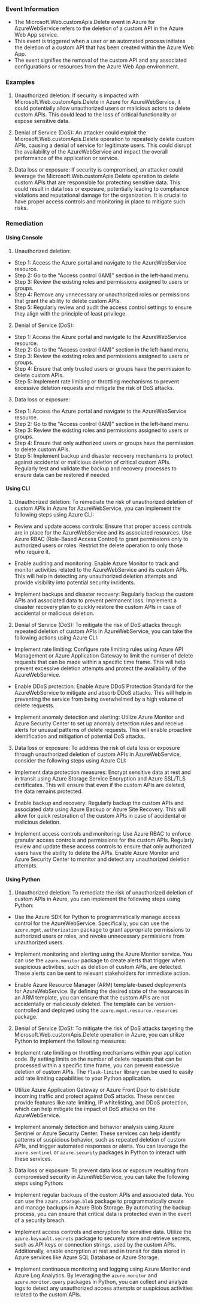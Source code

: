 
### Event Information

- The Microsoft.Web.customApis.Delete event in Azure for AzureWebService refers to the deletion of a custom API in the Azure Web App service.
- This event is triggered when a user or an automated process initiates the deletion of a custom API that has been created within the Azure Web App.
- The event signifies the removal of the custom API and any associated configurations or resources from the Azure Web App environment.


### Examples

1. Unauthorized deletion: If security is impacted with Microsoft.Web.customApis.Delete in Azure for AzureWebService, it could potentially allow unauthorized users or malicious actors to delete custom APIs. This could lead to the loss of critical functionality or expose sensitive data.

2. Denial of Service (DoS): An attacker could exploit the Microsoft.Web.customApis.Delete operation to repeatedly delete custom APIs, causing a denial of service for legitimate users. This could disrupt the availability of the AzureWebService and impact the overall performance of the application or service.

3. Data loss or exposure: If security is compromised, an attacker could leverage the Microsoft.Web.customApis.Delete operation to delete custom APIs that are responsible for protecting sensitive data. This could result in data loss or exposure, potentially leading to compliance violations and reputational damage for the organization. It is crucial to have proper access controls and monitoring in place to mitigate such risks.

### Remediation

#### Using Console

1. Unauthorized deletion:
- Step 1: Access the Azure portal and navigate to the AzureWebService resource.
- Step 2: Go to the "Access control (IAM)" section in the left-hand menu.
- Step 3: Review the existing roles and permissions assigned to users or groups.
- Step 4: Remove any unnecessary or unauthorized roles or permissions that grant the ability to delete custom APIs.
- Step 5: Regularly review and audit the access control settings to ensure they align with the principle of least privilege.

2. Denial of Service (DoS):
- Step 1: Access the Azure portal and navigate to the AzureWebService resource.
- Step 2: Go to the "Access control (IAM)" section in the left-hand menu.
- Step 3: Review the existing roles and permissions assigned to users or groups.
- Step 4: Ensure that only trusted users or groups have the permission to delete custom APIs.
- Step 5: Implement rate limiting or throttling mechanisms to prevent excessive deletion requests and mitigate the risk of DoS attacks.

3. Data loss or exposure:
- Step 1: Access the Azure portal and navigate to the AzureWebService resource.
- Step 2: Go to the "Access control (IAM)" section in the left-hand menu.
- Step 3: Review the existing roles and permissions assigned to users or groups.
- Step 4: Ensure that only authorized users or groups have the permission to delete custom APIs.
- Step 5: Implement backup and disaster recovery mechanisms to protect against accidental or malicious deletion of critical custom APIs. Regularly test and validate the backup and recovery processes to ensure data can be restored if needed.

#### Using CLI

1. Unauthorized deletion: To remediate the risk of unauthorized deletion of custom APIs in Azure for AzureWebService, you can implement the following steps using Azure CLI:

- Review and update access controls: Ensure that proper access controls are in place for the AzureWebService and its associated resources. Use Azure RBAC (Role-Based Access Control) to grant permissions only to authorized users or roles. Restrict the delete operation to only those who require it.

- Enable auditing and monitoring: Enable Azure Monitor to track and monitor activities related to the AzureWebService and its custom APIs. This will help in detecting any unauthorized deletion attempts and provide visibility into potential security incidents.

- Implement backups and disaster recovery: Regularly backup the custom APIs and associated data to prevent permanent loss. Implement a disaster recovery plan to quickly restore the custom APIs in case of accidental or malicious deletion.

2. Denial of Service (DoS): To mitigate the risk of DoS attacks through repeated deletion of custom APIs in AzureWebService, you can take the following actions using Azure CLI:

- Implement rate limiting: Configure rate limiting rules using Azure API Management or Azure Application Gateway to limit the number of delete requests that can be made within a specific time frame. This will help prevent excessive deletion attempts and protect the availability of the AzureWebService.

- Enable DDoS protection: Enable Azure DDoS Protection Standard for the AzureWebService to mitigate and absorb DDoS attacks. This will help in preventing the service from being overwhelmed by a high volume of delete requests.

- Implement anomaly detection and alerting: Utilize Azure Monitor and Azure Security Center to set up anomaly detection rules and receive alerts for unusual patterns of delete requests. This will enable proactive identification and mitigation of potential DoS attacks.

3. Data loss or exposure: To address the risk of data loss or exposure through unauthorized deletion of custom APIs in AzureWebService, consider the following steps using Azure CLI:

- Implement data protection measures: Encrypt sensitive data at rest and in transit using Azure Storage Service Encryption and Azure SSL/TLS certificates. This will ensure that even if the custom APIs are deleted, the data remains protected.

- Enable backup and recovery: Regularly backup the custom APIs and associated data using Azure Backup or Azure Site Recovery. This will allow for quick restoration of the custom APIs in case of accidental or malicious deletion.

- Implement access controls and monitoring: Use Azure RBAC to enforce granular access controls and permissions for the custom APIs. Regularly review and update these access controls to ensure that only authorized users have the ability to delete the APIs. Enable Azure Monitor and Azure Security Center to monitor and detect any unauthorized deletion attempts.

#### Using Python

1. Unauthorized deletion: To remediate the risk of unauthorized deletion of custom APIs in Azure, you can implement the following steps using Python:

- Use the Azure SDK for Python to programmatically manage access control for the AzureWebService. Specifically, you can use the `azure.mgmt.authorization` package to grant appropriate permissions to authorized users or roles, and revoke unnecessary permissions from unauthorized users.

- Implement monitoring and alerting using the Azure Monitor service. You can use the `azure.monitor` package to create alerts that trigger when suspicious activities, such as deletion of custom APIs, are detected. These alerts can be sent to relevant stakeholders for immediate action.

- Enable Azure Resource Manager (ARM) template-based deployments for AzureWebService. By defining the desired state of the resources in an ARM template, you can ensure that the custom APIs are not accidentally or maliciously deleted. The template can be version-controlled and deployed using the `azure.mgmt.resource.resources` package.

2. Denial of Service (DoS): To mitigate the risk of DoS attacks targeting the Microsoft.Web.customApis.Delete operation in Azure, you can utilize Python to implement the following measures:

- Implement rate limiting or throttling mechanisms within your application code. By setting limits on the number of delete requests that can be processed within a specific time frame, you can prevent excessive deletion of custom APIs. The `flask-limiter` library can be used to easily add rate limiting capabilities to your Python application.

- Utilize Azure Application Gateway or Azure Front Door to distribute incoming traffic and protect against DoS attacks. These services provide features like rate limiting, IP whitelisting, and DDoS protection, which can help mitigate the impact of DoS attacks on the AzureWebService.

- Implement anomaly detection and behavior analysis using Azure Sentinel or Azure Security Center. These services can help identify patterns of suspicious behavior, such as repeated deletion of custom APIs, and trigger automated responses or alerts. You can leverage the `azure.sentinel` or `azure.security` packages in Python to interact with these services.

3. Data loss or exposure: To prevent data loss or exposure resulting from compromised security in AzureWebService, you can take the following steps using Python:

- Implement regular backups of the custom APIs and associated data. You can use the `azure.storage.blob` package to programmatically create and manage backups in Azure Blob Storage. By automating the backup process, you can ensure that critical data is protected even in the event of a security breach.

- Implement access controls and encryption for sensitive data. Utilize the `azure.keyvault.secrets` package to securely store and retrieve secrets, such as API keys or connection strings, used by the custom APIs. Additionally, enable encryption at rest and in transit for data stored in Azure services like Azure SQL Database or Azure Storage.

- Implement continuous monitoring and logging using Azure Monitor and Azure Log Analytics. By leveraging the `azure.monitor` and `azure.monitor.query` packages in Python, you can collect and analyze logs to detect any unauthorized access attempts or suspicious activities related to the custom APIs.

